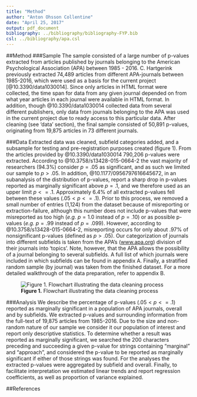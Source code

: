```yaml
---
title: "Method"
author: "Anton Ohsson Collentine"
date: "April 25, 2017"
output: pdf_document
bibliography: ../bibliography/bibliography-FYP.bib
csl: ../bibliography/apa.csl
---
```


##Method
###Sample
The sample consisted of a large number of p-values extracted from articles published by journals belonging to the American Psychological Association (APA) between 1985 - 2016. C. Hartgerink previously extracted 74,489 articles from different APA-journals between 1985-2016, which were used as a basis for the current project [@10.3390/data1030014]. Since only articles in HTML format were collected, the time span for data from any given journal depended on from what year articles in each journal were available in HTML format. In addition, though @10.3390/data1030014 collected data from several different publishers, only data from journals belonging to the APA was used in the current project due to ready access to this particular data. After cleaning (see 'data' section), the final sample consisted of 50,891 p-values, originating from 19,875 articles in 73 different journals.

###Data
Extracted data was cleaned, subfield categories added, and a subsample for testing and pre-registration purposes created (figure 1). From the articles provided by @10.3390/data1030014 790,206 p-values were extracted. According to @10.3758/s13428-015-0664-2 the vast majority of researchers (94.3%) consider $p = .05$ as significant, and as such we limited our sample to $p > .05$. In addition, @10.1177/0956797616645672, in an subanalysis of the distribution of p-values, report a sharp drop in p-values reported as marginally significant above $p = .1$, and we therefore used as an upper limit $p <= .1$. Approximately 6.4% of all extracted p-values fell between these values ($.05 < p <= .1$). Prior to this process, we removed a small number of entries (1,124) from the dataset because of misreporting or extraction-failure, although this number does not include p-values that were misreported as too high (_e.g._ $p = 1.0$ instead of $p = .10$) or as possible p-values (_e.g._ $p = .99$ instead of $p = .099$). However, according to @10.3758/s13428-015-0664-2, misreporting occurs for only about .97% of nonsignificant p-values (defined as $p > .05$). Our categorization of journals into different subfields is taken from the APA's ([www.apa.org](www.apa.org)) division of their journals into 'topics'. Note, however, that the APA allows the possibility of a journal belonging to several subfields. A full list of which journals were included in which subfields can be found in appendix A. Finally, a stratified random sample (by journal) was taken from the finished dataset. For a more detailed walkthrough of the data preparation, refer to appendix B.

![**Figure 1.** Flowchart illustrating the data cleaning process](C:/Users/Anton2/Documents/GIT/2016marginal/flowchart_marginal.png)

###Analysis
We describe the percentage of p-values ($.05 < p <= .1$) reported as marginally significant in a population of APA journals, overall and by subfields. We extracted p-values and surrounding information from the full-text of 19,875 articles from 1985-2016. Due to the size and non-random nature of our sample we consider it our population of interest and report only descriptive statistics. To determine whether a result was reported as marginally significant, we searched the 200 characters preceding and succeeding a given p-value for strings containing "marginal" and "approach", and considered the p-value to be reported as marginally significant if either of those strings was found. For the analyses the extracted p-values were aggregated by subfield and overall. Finally, to facilitate interpretation we estimated linear trends and report regression coefficients, as well as proportion of variance explained.

##References
